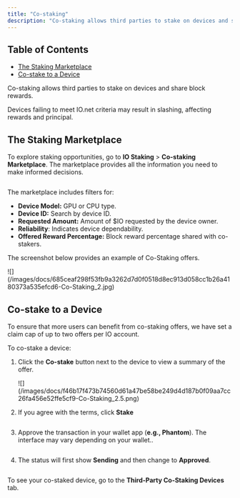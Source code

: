 ```yaml
---
title: "Co-staking"
description: "Co-staking allows third parties to stake on devices and share block rewards. As a co-staker, you contribute to an existing staking offer and receive a share of the block rewards based on the agreed-upon percentage."
---
```


## Table of Contents

- [The Staking Marketplace](/docs/co-staking#the-staking-marketplace)
- [Co-stake to a Device](/docs/co-staking#costake-to-a-device)

Co-staking allows third parties to stake on devices and share block rewards.

<Danger>
  Devices failing to meet IO.net criteria may result in slashing, affecting rewards and principal.
</Danger>

## The Staking Marketplace

To explore staking opportunities, go to **IO Staking** \> **Co-staking Marketplace**. The marketplace provides all the information you need to make informed decisions.

<Frame>
  <img
    src="/images/docs/bfb8eb87c00c330323938660ed7ddd3863c7676da5062c09308a6d185876acff-Co-Staking_1.jpg"
    alt=""
    className="mx-auto"
    style={{ width:"59%" }}
  />
</Frame>

The marketplace includes filters for:

- **Device Model:** GPU or CPU type.
- **Device ID:** Search by device ID.
- **Requested Amount:** Amount of \$IO requested by the device owner.
- **Reliability**: Indicates device dependability.
- **Offered Reward Percentage:** Block reward percentage shared with co-stakers.

The screenshot below provides an example of Co-Staking offers.

<Frame>
  ![](/images/docs/685ceaf298f53fb9a3262d7d0f0518d8ec913d058cc1b26a4180373a535efcd6-Co-Staking_2.jpg)
</Frame>

## Co-stake to a Device

<Info>
  To ensure that more users can benefit from co-staking offers, we have set a claim cap of up to two offers per IO account.
</Info>

To co-stake a device:

1. Click the **Co-stake** button next to the device to view a summary of the offer.

   <Frame>
     ![](/images/docs/f46b17f473b74560d61a47be58be249d4d187b0f09aa7cc26fa456e52ffe5cf9-Co-Staking_2.5.png)
   </Frame>
2. If you agree with the terms, click **Stake**

   <Frame>
     <img
       src="/images/docs/3b69e6da569079e1b50eed2ff0011f3a5afb6488585016ef192e6731cee34b77-Co-Staking_3.jpg"
       alt=""
       className="mx-auto"
       style={{ width:"59%" }}
     />
   </Frame>
3. Approve the transaction in your wallet app (**e.g., Phantom**). The interface may vary depending on your wallet..

   <Frame>
     <img
       src="/images/docs/d250b350ebe609df4965081c6df55710536f0d9537d14ca958e884c87312a744-Co-Staking_6.1.png"
       alt=""
       className="mx-auto"
       style={{ width:"65%" }}
     />
   </Frame>
4. The status will first show **Sending** and then change to **Approved**.

   <Frame>
     <img
       src="/images/docs/149416aa6fde86376152ba320f5f2d21eb528afad0b412acb5c31e33095c40dd-Co-Staking_6.2.png"
       alt=""
       className="mx-auto"
       style={{ width:"49%" }}
     />
   </Frame>

To see your co-staked device, go to the **Third-Party Co-Staking Devices** tab.